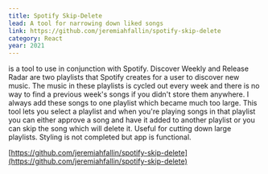 ```yaml
---
title: Spotify Skip-Delete
lead: A tool for narrowing down liked songs
link: https://github.com/jeremiahfallin/spotify-skip-delete
category: React
year: 2021
---
```


is a tool to use in conjunction with Spotify. Discover Weekly and
Release Radar are two playlists that Spotify creates for a user to
discover new music. The music in these playlists is cycled out
every week and there is no way to find a previous week's songs if
you didn't store them anywhere. I always add these songs to one
playlist which became much too large. This tool lets you select a
playlist and when you're playing songs in that playlist you can
either approve a song and have it added to another playlist or you
can skip the song which will delete it. Useful for cutting down
large playlists. Styling is not completed but app is functional.

[https://github.com/jeremiahfallin/spotify-skip-delete](https://github.com/jeremiahfallin/spotify-skip-delete)
